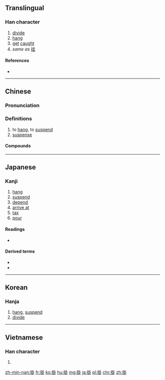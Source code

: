{{also|挂}}
==Translingual==

===Han character===
{{Han char|rn=64|rad=手|as=08|sn=11|four=53000|canj=QGGY|ids=⿰扌卦}}

# [[divide]]
# [[hang]]
# [[get]] [[caught]]
# ''same as'' [[挂]]

====References====
* {{Han ref|kx=0438.050|dkj=12267|dj=0788.030|hdz=31890.130|uh=639B|ud=25499|bh=B1BE|bd=45502}}

----

==Chinese==
{{zh-forms|s=挂}}

===Pronunciation===
{{zh-pron
|m=guà
|ma=y
|c=gwaa3,kwaa3
|h=pfs=koa/kua
|md=
|mn=kòa
|w=2ko
|mc=y
|oc=y
|cat=v,n
}}

===Definitions===
{{zh-hanzi}}

# to [[hang]], to [[suspend]]
# [[suspense]]

====Compounds====
{{der5
| {{zh-l|掛齒}}
| {{zh-l|掛鉤}}
| {{zh-l|掛號}}
| {{zh-l|掛麵}}
| {{zh-l|掛念}}
| {{zh-l|掛孝}}
| {{zh-l|披掛}}
}}

{{zh-cat|Beginning}}

----

==Japanese==

===Kanji===
{{ja-kanji|grade=c|rs=手08}}

# [[hang]]
# [[suspend]]
# [[depend]]
# [[arrive at]]
# [[tax]]
# [[pour]]

====Readings====
* {{ja-readings|on=[[か]] (ka), [[かい]] (kai)|kun=[[かける]] (kakeru), [[かかる]] (kakaru), [[かかり]] (kakari)}}

====Derived terms====
* {{l|ja|掛かる|tr=[[かかる]], kakaru}}
* {{l|ja|腰掛ける|tr=[[こしかける]], koshikakeru||sit down}}

----

==Korean==

===Hanja===
{{ko-hanja|hangeul=괘|eumhun=|rv=gwae|mr=kwae|y=kway}}

# [[hang]], [[suspend]]
# [[divide]]

----

==Vietnamese==

===Han character===
{{vi-hantu|[[quẩy]], [[khoải]], [[quảy]], [[quai]], [[quấy]], [[quẫy]], [[quải]], [[quậy]]|rs=手08}}

# {{defn|lang=vi|sort=手08}}

[[zh-min-nan:掛]]
[[fr:掛]]
[[ko:掛]]
[[hu:掛]]
[[mg:掛]]
[[ja:掛]]
[[pl:掛]]
[[chr:掛]]
[[zh:掛]]